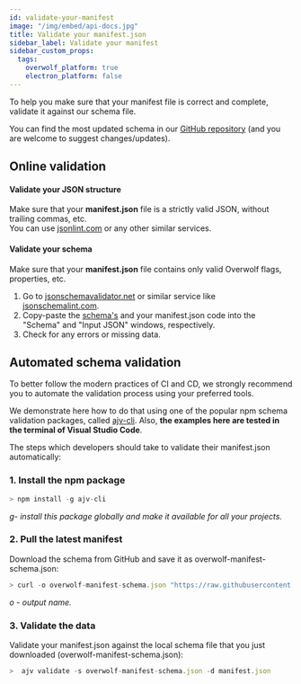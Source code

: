```yaml
---
id: validate-your-manifest
image: "/img/embed/api-docs.jpg"
title: Validate your manifest.json
sidebar_label: Validate your manifest
sidebar_custom_props:
  tags:
    overwolf_platform: true
    electron_platform: false
---
```


To help you make sure that your manifest file is correct and complete, validate it against our schema file.

You can find the most updated schema in our <a href="https://github.com/overwolf/community-gists/blob/master/overwolf-manifest-schema.json" target="_blank">GitHub repository</a> (and you are welcome to suggest changes/updates).

## Online validation

#### Validate your JSON structure

Make sure that your **manifest.json** file is a strictly valid JSON, without trailing commas, etc.  
You can use <a href="https://jsonlint.com/" target="_blank">jsonlint.com</a> or any other similar services.

#### Validate your schema

Make sure that your **manifest.json** file contains only valid Overwolf flags, properties, etc.

1. Go to <a href="http://www.jsonschemavalidator.net" target="_blank">jsonschemavalidator.net</a> or similar service like <a href="http://www.jsonschemalint.com" target="_blank">jsonschemalint.com</a>.
2. Copy-paste the [schema's](https://raw.githubusercontent.com/overwolf/community-gists/master/overwolf-manifest-schema.json) and your manifest.json code into the "Schema" and "Input JSON" windows, respectively.
3. Check for any errors or missing data.

## Automated schema validation

To better follow the modern practices of CI and CD, we strongly recommend you to automate the validation process using your preferred tools.

We demonstrate here how to do that using one of the popular npm schema validation packages, called <a href="https://www.npmjs.com/package/ajv-cli" target="_blank">ajv-cli</a>.  Also, **the examples here are tested in the terminal of Visual Studio Code**.

The steps which developers should take to validate their manifest.json automatically:
 
  
### 1. Install the npm package

```js
> npm install -g ajv-cli
```

*g- install this package globally and make it available for all your projects.*

### 2. Pull the latest manifest

Download the schema from GitHub and save it as overwolf-manifest-schema.json: 

```js
> curl -o overwolf-manifest-schema.json "https://raw.githubusercontent.com/overwolf/community-gists/master/overwolf-manifest-schema.json"
```

*o - output name.*

### 3. Validate the data

Validate your manifest.json against the local schema file that you just downloaded (overwolf-manifest-schema.json):

```js
>  ajv validate -s overwolf-manifest-schema.json -d manifest.json
```
